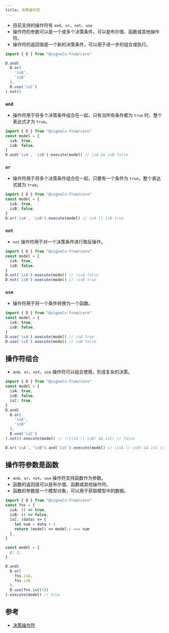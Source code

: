 ```yaml
---
title: 决策操作符
---
```


- 目前支持的操作符有 `and`、`or`、`not`、`use`
- 操作符的参数可以是一个或多个决策条件，可以是布尔值、函数或其他操作符。
- 操作符的返回值是一个新的决策条件，可以用于进一步的组合或执行。

```ts
import { D } from "@signals-from/core"

D.and(
  D.or(
    'isA',
    'isB'
  ),
  D.use('isC')
).not()
```
### `and`
- 操作符用于将多个决策条件组合在一起，只有当所有条件都为 `true` 时，整个表达式才为 `true`。

```ts
import { D } from "@signals-from/core"
const model = {
  isA: true,
  isB: false,
}
D.and('isA', 'isB').execute(model) // isA && isB false
```

### `or`
- 操作符用于将多个决策条件组合在一起，只要有一个条件为 `true`，整个表达式就为 `true`。

```ts
import { D } from "@signals-from/core"
const model = {
  isA: true,
  isB: false,
}
D.or('isA', 'isB').execute(model) // isA || isB true
```
### `not`
- `not` 操作符用于对一个决策条件进行取反操作。

```ts
import { D } from "@signals-from/core"
const model = {
  isA: true,
  isB: false,
}
D.not('isA').execute(model) // !isA false
D.not('isB').execute(model) // !isB true
```

### `use`
- 操作符用于将一个条件转换为一个函数。
```ts
import { D } from "@signals-from/core"
const model = {
  isA: true,
  isB: false,
}
D.use('isA').execute(model) // isA true
D.use('isB').execute(model) // isB false
```

## 操作符组合
- `and`、`or`、`not`、`use` 操作符可以组合使用，形成复杂的决策。

```ts
import { D } from "@signals-from/core"
const model = {
  isA: true,
  isB: false,
  isC: true,
}
D.and(
  D.or(
    'isA',
    'isB'
  ),
  D.use('isC')
).not().execute(model) // !((isA || isB) && isC) // false

D.or('isA', "isB").and('isC').execute(model) // (isA || isB) && isC // true
```

## 操作符参数是函数
- `and`、`or`、`not`、`use` 操作符支持函数作为参数。
- 函数的返回值可以是布尔值、函数或其他操作符。
- 函数的参数是一个模型对象，可以用于获取模型中的数据。
```ts
import { D } from "@signals-from/core"
const fns = {
  isA: () => true,
  isB: () => false,
  isC: (data) => {
    let num = data + 1
    return (model) => model.c === num
  },
}

const model = {
  c: 2,
}

D.and(
  D.or(
    fns.isA,
    fns.isB
  ),
  D.use(fns.isC(1))
).execute(model) // true
```

## 参考
- [决策操作符](https://support.microsoft.com/en-us/office/use-and-and-or-to-test-a-combination-of-conditions-e1ed88d7-1de3-4422-ae41-45291a69f9e1)
